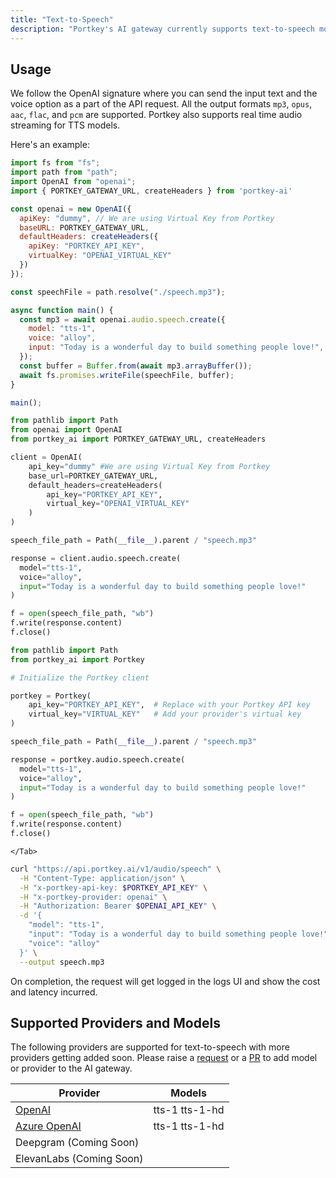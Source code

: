 ```yaml
---
title: "Text-to-Speech"
description: "Portkey's AI gateway currently supports text-to-speech models on `OpenAI` and `Azure OpenAI`."
---
```


## Usage

We follow the OpenAI signature where you can send the input text and the voice option as a part of the API request. All the output formats `mp3`, `opus`, `aac`, `flac`, and `pcm` are supported. Portkey also supports real time audio streaming for TTS models.

Here's an example:

<Tabs>
  <Tab title="OpenAI NodeJS">

```js
import fs from "fs";
import path from "path";
import OpenAI from "openai";
import { PORTKEY_GATEWAY_URL, createHeaders } from 'portkey-ai'

const openai = new OpenAI({
  apiKey: "dummy", // We are using Virtual Key from Portkey
  baseURL: PORTKEY_GATEWAY_URL,
  defaultHeaders: createHeaders({
    apiKey: "PORTKEY_API_KEY",
    virtualKey: "OPENAI_VIRTUAL_KEY"
  })
});

const speechFile = path.resolve("./speech.mp3");

async function main() {
  const mp3 = await openai.audio.speech.create({
    model: "tts-1",
    voice: "alloy",
    input: "Today is a wonderful day to build something people love!",
  });
  const buffer = Buffer.from(await mp3.arrayBuffer());
  await fs.promises.writeFile(speechFile, buffer);
}

main();
```
  </Tab>
  <Tab title="OpenAI Python">

```py
from pathlib import Path
from openai import OpenAI
from portkey_ai import PORTKEY_GATEWAY_URL, createHeaders

client = OpenAI(
    api_key="dummy" #We are using Virtual Key from Portkey
    base_url=PORTKEY_GATEWAY_URL,
    default_headers=createHeaders(
        api_key="PORTKEY_API_KEY",
        virtual_key="OPENAI_VIRTUAL_KEY"
    )
)

speech_file_path = Path(__file__).parent / "speech.mp3"

response = client.audio.speech.create(
  model="tts-1",
  voice="alloy",
  input="Today is a wonderful day to build something people love!"
)

f = open(speech_file_path, "wb")
f.write(response.content)
f.close()
```
  </Tab>

 <Tab title="Python SDK">

```python
from pathlib import Path
from portkey_ai import Portkey

# Initialize the Portkey client

portkey = Portkey(
    api_key="PORTKEY_API_KEY",  # Replace with your Portkey API key
    virtual_key="VIRTUAL_KEY"   # Add your provider's virtual key
)

speech_file_path = Path(__file__).parent / "speech.mp3"

response = portkey.audio.speech.create(
  model="tts-1",
  voice="alloy",
  input="Today is a wonderful day to build something people love!"
)

f = open(speech_file_path, "wb")
f.write(response.content)
f.close()
```
    </Tab>
<Tab title="cURL">

```sh
curl "https://api.portkey.ai/v1/audio/speech" \
  -H "Content-Type: application/json" \
  -H "x-portkey-api-key: $PORTKEY_API_KEY" \
  -H "x-portkey-provider: openai" \
  -H "Authorization: Bearer $OPENAI_API_KEY" \
  -d '{
    "model": "tts-1",
    "input": "Today is a wonderful day to build something people love!",
    "voice": "alloy"
  }' \
  --output speech.mp3
```
  </Tab>
</Tabs>

On completion, the request will get logged in the logs UI and show the cost and latency incurred.

## Supported Providers and Models

The following providers are supported for text-to-speech with more providers getting added soon. Please raise a [request](/integrations/llms/suggest-a-new-integration) or a [PR](https://github.com/Portkey-AI/gateway/pulls) to add model or provider to the AI gateway.

| Provider                                 | Models         |
| ---------------------------------------- | -------------- |
| [OpenAI](/integrations/llms/openai) | tts-1 tts-1-hd |
| [Azure OpenAI](/integrations/llms/azure-openai) | tts-1 tts-1-hd |
| Deepgram (Coming Soon)                   |                |
| ElevanLabs (Coming Soon)                 |                |
